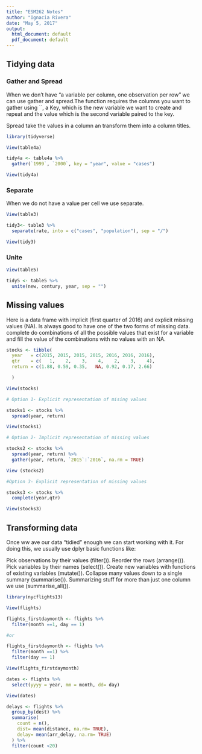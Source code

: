 ```yaml
---
title: "ESM262 Notes"
author: "Ignacia Rivera"
date: "May 5, 2017"
output:
  html_document: default
  pdf_document: default
---
```


## Tidying data

### Gather and Spread

When we don't have “a variable per column, one observation per row” we can use gather and spread.The function requires the columns you want to gather using ``, a Key, which is the new variable we want to create and repeat and the value which is the second variable paired to the key. 

Spread take the values in a column an transform them into a column titles. 

```r

library(tidyverse)

View(table4a)

tidy4a <- table4a %>% 
  gather(`1999`, `2000`, key = "year", value = "cases")

View(tidy4a)
```

### Separate

When we do not have a value per cell we use separate. 

```r
View(table3)

tidy3<- table3 %>% 
  separate(rate, into = c("cases", "population"), sep = "/")

View(tidy3)
```

### Unite 

```r
View(table5)

tidy5 <- table5 %>% 
  unite(new, century, year, sep = "")

```

## Missing values

Here is a data frame with implicit (first quarter of 2016) and explicit missing values (NA). Is always good to have one of the two forms of missing data. complete do combinations of all the possible values that exist for a variable and fill the value of the combinations with no values with an NA. 

```r

stocks <- tibble(
  year   = c(2015, 2015, 2015, 2015, 2016, 2016, 2016),
  qtr    = c(   1,    2,    3,    4,    2,    3,    4),
  return = c(1.88, 0.59, 0.35,   NA, 0.92, 0.17, 2.66)

  )

View(stocks)

# Option 1- Explicit representation of mising values

stocks1 <- stocks %>% 
  spread(year, return)

View(stocks1)

# Option 2- Implicit representation of missing values 

stocks2 <- stocks %>% 
  spread(year, return) %>% 
  gather(year, return, `2015`:`2016`, na.rm = TRUE)

View (stocks2)

#Option 3- Explicit representation of missing values

stocks3 <- stocks %>%
  complete(year,qtr)

View(stocks3)

```


## Transforming data

Once ww ave our data "tidied" enough we can start working with it. For doing this, we usually use dplyr basic functions like: 

Pick observations by their values (filter()).
Reorder the rows (arrange()).
Pick variables by their names (select()).
Create new variables with functions of existing variables (mutate()).
Collapse many values down to a single summary (summarise()).
Summarizing stuff for more than just one column we use (summarise_all()).

```r

library(nycflights13)

View(flights)

flights_firstdaymonth <- flights %>% 
  filter(month ==1, day == 1)

#or

flights_firstdaymonth <- flights %>% 
  filter(month ==1) %>%
  filter(day == 1)

View(flights_firstdaymonth)

dates <- flights %>% 
  select(yyyy = year, mm = month, dd= day)

View(dates)

delays <- flights %>%
  group_by(dest) %>%
  summarise(
    count = n(),
    dist= mean(distance, na.rm= TRUE), 
    delay= mean(arr_delay, na.rm= TRUE)
  ) %>%
  filter(count <20)

 

```


















